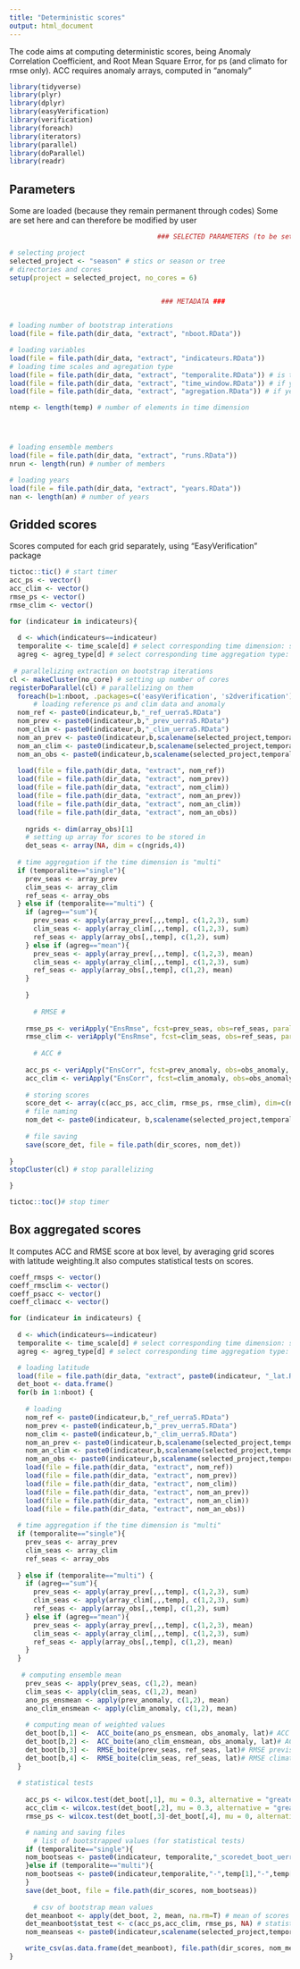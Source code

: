 ```yaml
---
title: "Deterministic scores"
output: html_document
---
```

The code aims at computing deterministic scores, being Anomaly Correlation Coefficient, and Root Mean Square Error, for ps (and climato for rmse only).
ACC requires anomaly arrays, computed in "anomaly" 

```r

library(tidyverse)
library(plyr)
library(dplyr)
library(easyVerification)
library(verification)
library(foreach)
library(iterators)
library(parallel)
library(doParallel)
library(readr)

```

## Parameters 

Some are loaded (because they remain permanent through codes)
Some are set here and can therefore be modified by user

```r

                                     ### SELECTED PARAMETERS (to be set by user) ###

# selecting project
selected_project <- "season" # stics or season or tree
# directories and cores
setup(project = selected_project, no_cores = 6)


                                      ### METADATA ###


# loading number of bootstrap interations
load(file = file.path(dir_data, "extract", "nboot.RData"))

# loading variables
load(file = file.path(dir_data, "extract", "indicateurs.RData"))
# loading time scales and agregation type
load(file = file.path(dir_data, "extract", "temporalite.RData")) # is there a time dimension
load(file = file.path(dir_data, "extract", "time_window.RData")) # if yes which window is selected
load(file = file.path(dir_data, "extract", "agregation.RData")) # if yes what type of aggregation should be applied

ntemp <- length(temp) # number of elements in time dimension




# loading ensemble members
load(file = file.path(dir_data, "extract", "runs.RData"))
nrun <- length(run) # number of members

# loading years
load(file = file.path(dir_data, "extract", "years.RData"))
nan <- length(an) # number of years

```
                                            
## Gridded scores

Scores computed for each grid separately, using "EasyVerification" package

```r
tictoc::tic() # start timer
acc_ps <- vector()
acc_clim <- vector()
rmse_ps <- vector()
rmse_clim <- vector()

for (indicateur in indicateurs){
  
  d <- which(indicateurs==indicateur)
  temporalite <- time_scale[d] # select corresponding time dimension: single or multi
  agreg <- agreg_type[d] # select corresponding time aggregation type: sum or mean
  
 # parallelizing extraction on bootstrap iterations
cl <- makeCluster(no_core) # setting up number of cores
registerDoParallel(cl) # parallelizing on them
  foreach(b=1:nboot, .packages=c('easyVerification', 's2dverification')) %dopar%  { # for-loop parallelized
      # loading reference ps and clim data and anomaly
  nom_ref <- paste0(indicateur,b,"_ref_uerra5.RData")
  nom_prev <- paste0(indicateur,b,"_prev_uerra5.RData")
  nom_clim <- paste0(indicateur,b,"_clim_uerra5.RData")
  nom_an_prev <- paste0(indicateur,b,scalename(selected_project,temporalite,agreg),"anomaly_prev.RData")
  nom_an_clim <- paste0(indicateur,b,scalename(selected_project,temporalite,agreg),"anomaly_clim.RData")
  nom_an_obs <- paste0(indicateur,b,scalename(selected_project,temporalite,agreg),"anomaly_obs.RData")
  
  load(file = file.path(dir_data, "extract", nom_ref))
  load(file = file.path(dir_data, "extract", nom_prev))
  load(file = file.path(dir_data, "extract", nom_clim))
  load(file = file.path(dir_data, "extract", nom_an_prev))
  load(file = file.path(dir_data, "extract", nom_an_clim))
  load(file = file.path(dir_data, "extract", nom_an_obs))
    
    ngrids <- dim(array_obs)[1]
    # setting up array for scores to be stored in
    det_seas <- array(NA, dim = c(ngrids,4))
    
  # time aggregation if the time dimension is "multi" 
  if (temporalite=="single"){
    prev_seas <- array_prev 
    clim_seas <- array_clim
    ref_seas <- array_obs
  } else if (temporalite=="multi") {
    if (agreg=="sum"){
      prev_seas <- apply(array_prev[,,,temp], c(1,2,3), sum) 
      clim_seas <- apply(array_clim[,,,temp], c(1,2,3), sum) 
      ref_seas <- apply(array_obs[,,temp], c(1,2), sum)
    } else if (agreg=="mean"){
      prev_seas <- apply(array_prev[,,,temp], c(1,2,3), mean) 
      clim_seas <- apply(array_clim[,,,temp], c(1,2,3), sum) 
      ref_seas <- apply(array_obs[,,temp], c(1,2), mean)
    }
    
    }
    
      # RMSE #
 
    rmse_ps <- veriApply("EnsRmse", fcst=prev_seas, obs=ref_seas, parallel = TRUE)
    rmse_clim <- veriApply("EnsRmse", fcst=clim_seas, obs=ref_seas, parallel = TRUE)
          
      # ACC #
    
    acc_ps <- veriApply("EnsCorr", fcst=prev_anomaly, obs=obs_anomaly, parallel = TRUE)
    acc_clim <- veriApply("EnsCorr", fcst=clim_anomaly, obs=obs_anomaly, parallel = TRUE)
    
    # storing scores
    score_det <- array(c(acc_ps, acc_clim, rmse_ps, rmse_clim), dim=c(ngrids,4))
    # file naming 
    nom_det <- paste0(indicateur, b,scalename(selected_project,temporalite,agreg),"_scoredet_grid.RData")
 
    # file saving 
    save(score_det, file = file.path(dir_scores, nom_det))
  
}
stopCluster(cl) # stop parallelizing

}

tictoc::toc()# stop timer

```

  
## Box aggregated scores
                                            
It computes ACC and RMSE score at box level, by averaging grid scores with latitude weighting.It also computes statistical tests on scores.

```r

coeff_rmsps <- vector()
coeff_rmsclim <- vector()
coeff_psacc <- vector()
coeff_climacc <- vector()

for (indicateur in indicateurs) {
  
  d <- which(indicateurs==indicateur)
  temporalite <- time_scale[d] # select corresponding time dimension: single or multi
  agreg <- agreg_type[d] # select corresponding time aggregation type: sum or mean

  # loading latitude
  load(file = file.path(dir_data, "extract", paste0(indicateur, "_lat.RData")))
  det_boot <- data.frame()
  for(b in 1:nboot) {
    
    # loading 
    nom_ref <- paste0(indicateur,b,"_ref_uerra5.RData")
    nom_prev <- paste0(indicateur,b,"_prev_uerra5.RData")
    nom_clim <- paste0(indicateur,b,"_clim_uerra5.RData")
    nom_an_prev <- paste0(indicateur,b,scalename(selected_project,temporalite,agreg),"anomaly_prev.RData")
    nom_an_clim <- paste0(indicateur,b,scalename(selected_project,temporalite,agreg),"anomaly_clim.RData")
    nom_an_obs <- paste0(indicateur,b,scalename(selected_project,temporalite,agreg),"anomaly_obs.RData")
    load(file = file.path(dir_data, "extract", nom_ref))
    load(file = file.path(dir_data, "extract", nom_prev))
    load(file = file.path(dir_data, "extract", nom_clim))
    load(file = file.path(dir_data, "extract", nom_an_prev))
    load(file = file.path(dir_data, "extract", nom_an_clim))
    load(file = file.path(dir_data, "extract", nom_an_obs))
    
  # time aggregation if the time dimension is "multi" 
  if (temporalite=="single"){
    prev_seas <- array_prev 
    clim_seas <- array_clim
    ref_seas <- array_obs
    
  } else if (temporalite=="multi") {
    if (agreg=="sum"){
      prev_seas <- apply(array_prev[,,,temp], c(1,2,3), sum) 
      clim_seas <- apply(array_clim[,,,temp], c(1,2,3), sum) 
      ref_seas <- apply(array_obs[,,temp], c(1,2), sum)
    } else if (agreg=="mean"){
      prev_seas <- apply(array_prev[,,,temp], c(1,2,3), mean) 
      clim_seas <- apply(array_clim[,,,temp], c(1,2,3), sum) 
      ref_seas <- apply(array_obs[,,temp], c(1,2), mean)
    }
  }
    
   # computing ensemble mean
    prev_seas <- apply(prev_seas, c(1,2), mean)
    clim_seas <- apply(clim_seas, c(1,2), mean)
    ano_ps_ensmean <- apply(prev_anomaly, c(1,2), mean)
    ano_clim_ensmean <- apply(clim_anomaly, c(1,2), mean)
      
    # computing mean of weighted values
    det_boot[b,1] <-  ACC_boite(ano_ps_ensmean, obs_anomaly, lat)# ACC prevision
    det_boot[b,2] <-  ACC_boite(ano_clim_ensmean, obs_anomaly, lat)# ACC climato
    det_boot[b,3] <-  RMSE_boite(prev_seas, ref_seas, lat)# RMSE prevision
    det_boot[b,4] <-  RMSE_boite(clim_seas, ref_seas, lat)# RMSE climato
  }
  
  # statistical tests
  
    acc_ps <- wilcox.test(det_boot[,1], mu = 0.3, alternative = "greater", conf.level = 0.95, na.action = na.omit)$p.value # ACC MF6 > 0.3 ?
    acc_clim <- wilcox.test(det_boot[,2], mu = 0.3, alternative = "greater", conf.level = 0.95, na.action = na.omit)$p.value # ACC clim > 0.3?
    rmse_ps <- wilcox.test(det_boot[,3]-det_boot[,4], mu = 0, alternative = "greater", conf.level = 0.95, na.action = na.omit)$p.value # RMSE ps < RMSE clim ?

    # naming and saving files
      # list of bootstrapped values (for statistical tests)
    if (temporalite=="single"){
    nom_bootseas <- paste0(indicateur, temporalite,"_scoredet_boot_uerra5.csv")
    }else if (temporalite=="multi"){
    nom_bootseas <- paste0(indicateur,temporalite,"-",temp[1],"-",temp[length(temp)],"-","_scoredet_boot.RData")
    }
    save(det_boot, file = file.path(dir_scores, nom_bootseas))
    
      # csv of bootstrap mean values
    det_meanboot <- apply(det_boot, 2, mean, na.rm=T) # mean of scores
    det_meanboot$stat_test <- c(acc_ps,acc_clim, rmse_ps, NA) # statistical test outcomes
    nom_meanseas <- paste0(indicateur,scalename(selected_project,temporalite,agreg), "detbox_meanboot.csv")

    write_csv(as.data.frame(det_meanboot), file.path(dir_scores, nom_meanseas))
}

```


